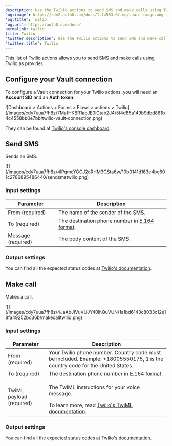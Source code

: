 ```yaml
---
description: Use the Twilio actions to send SMS and make calls using Twilio.
'og:image': https://cdn2.auth0.com/docs/1.14553.0/img/share-image.png
'og:title': Twilio
'og:url': https://auth0.com/docs/
permalink: twilio
title: Twilio
'twitter:description': Use the Twilio actions to send SMS and make calls using Twilio.
'twitter:title': Twilio
---
```

This list of Twilio actions allows you to send SMS and make calls using Twilio as provider.

## Configure your Vault connection

To configure a Vault connection for your Twilio actions, you will need an **Account SID** and an **Auth token**:

<Frame>![Dashboard > Actions > Forms > Flows > actions > Twilio](/images/cdy7uua7fh8z/7MafHKBR1acJE0iGtab2J4/5f4d85a149b9dbd881b4c4558bb0e7bb/twilio-vault-connection.png)</Frame>

They can be found at [Twilio's console dashboard](https://console.twilio.com/).

## Send SMS

Sends an SMS.

<Frame>![](/images/cdy7uua7fh8z/4lPqmcYGCJ2oRHM3GSta6w/10b0141d163e4be601c2786895486440/sendsmstwilio.png)</Frame>

### Input settings

<table class="table">
<thead>
<tr>
<th><b>Parameter</b></th>
<th><b>Description</b></th>
</tr>
</thead>
<tbody>
<tr>
<td>From (required)</td>
<td>The name of the sender of the SMS.</td>
</tr>
<tr>
<td>To (required)</td>
<td>The destination phone number in <a href="https://en.wikipedia.org/wiki/E.164">E.164 format</a>.</td>
</tr>
<tr>
<td>Message (required)</td>
<td>The body content of the SMS.</td>
</tr>
</tbody>
</table>

### Output settings

You can find all the expected status codes at [Twilio's documentation](https://www.twilio.com/docs/messaging/api/message-resource#message-status-values).

## Make call

Makes a call.

<Frame>![](/images/cdy7uua7fh8z/4JaAbJIVuVUJY40lhQuVUN/1a1bd6143c8033c12e18fa49252bd36b/makecalltwilio.png)</Frame>

### Input settings

<table class="table">
<thead>
<tr>
<th><b>Parameter</b></th>
<th><b>Description</b></th>
</tr>
</thead>
<tbody>
<tr>
<td>From (required)</td>
<td>Your Twilio phone number. Country code must be included. Example: +18005550175, 1 is the country code for the United States.</td>
</tr>
<tr>
<td>To (required)</td>
<td>The destination phone number in <a href="https://en.wikipedia.org/wiki/E.164">E.164 format</a>.</td>
</tr>
<tr>
<td>
TwiML payload (required)
</td>
<td>
<p>The TwiML instructions for your voice message.</p> To learn more, read <a href="https://www.twilio.com/docs/voice/twiml">Twilio's TwiML documentation</a>. 
</td>
</tr>
</tbody>
</table>

### Output settings

You can find all the expected status codes at [Twilio's documentation](https://www.twilio.com/docs/voice/twiml).